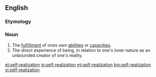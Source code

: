 ==English==

===Etymology===
{{prefix|self|realization|lang=en}}

===Noun===
{{en-noun|-}}

# The [[fulfillment]] of ones own [[ability|abilities]] or [[capacity|capacities]].
# The direct experience of being, in relation to one's inner nature as an unbounded creator of one's reality.

[[et:self-realization]]
[[io:self-realization]]
[[ml:self-realization]]
[[km:self-realization]]
[[vi:self-realization]]